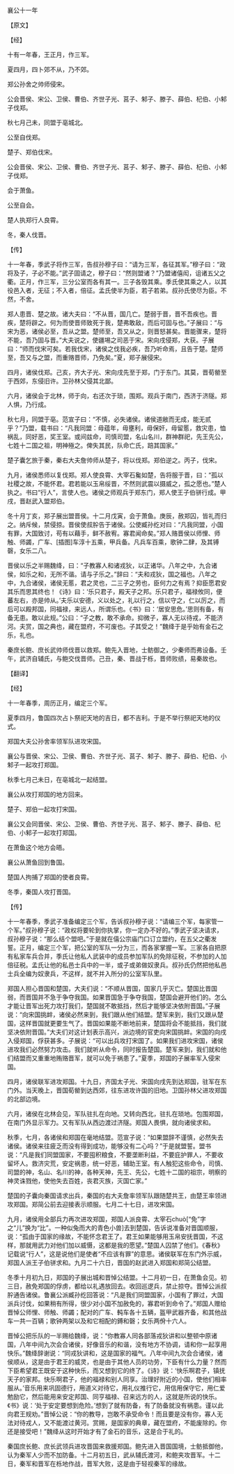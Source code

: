 

襄公十一年

【原文】

【经】

十有一年春，王正月，作三军。

夏四月，四卜郊不从，乃不郊。

郑公孙舍之帅师侵宋。

公会晋侯、宋公、卫侯、曹伯、齐世子光、莒子、邾子、滕子、薛伯、杞伯、小邾子伐郑。

秋七月己未，同盟于亳城北。

公至自伐郑。

楚子、郑伯伐宋。

公会晋侯、宋公、卫侯、曹伯、齐世子光、莒子、邾子、滕子、薛伯、杞伯、小邾子伐郑。

会于萧鱼。

公至自会。

楚人执郑行人良霄。

冬，秦人伐晋。

【传】

十一年春，季武子将作三军，告叔孙穆子曰：“请为三军，各征其军。”穆子曰：“政将及子，子必不能。”武子固请之，穆子曰：“然则盟诸？”乃盟诸僖闳，诅诸五父之衢。正月，作三军，三分公室而各有其一。三子各毁其乘。季氏使其乘之人，以其役邑入者，无征；不入者，倍征。孟氏使半为臣，若子若弟。叔孙氏使尽为臣。不然，不舍。

郑人患晋、楚之故。诸大夫曰：“不从晋，国几亡。楚弱于晋，晋不吾疾也。晋疾，楚将辟之。何为而使晋师致死于我，楚弗敢敌，而后可固与也。”子展曰：“与宋为恶，诸侯必至，吾从之盟。楚师至，吾又从之，则晋怒甚矣。晋能骤来，楚将不能，吾乃固与晋。”大夫说之，使疆埸之司恶于宋。宋向戌侵郑，大获。子展曰：“师而伐宋可矣。若我伐宋，诸侯之伐我必疾，吾乃听命焉，且告于楚。楚师至，吾又与之盟，而重赂晋师，乃免矣。”夏，郑子展侵宋。

四月，诸侯伐郑。己亥，齐大子光、宋向戌先至于郑，门于东门。其莫，晋荀罃至于西郊，东侵旧许。卫孙林父侵其北鄙。

六月，诸侯会于北林，师于向，右还次于琐，围郑。观兵于南门，西济于济隧。郑人惧，乃行成。

秋七月，同盟于亳。范宣子曰：“不慎，必失诸侯。诸侯道敝而无成，能无贰乎？”乃盟，载书曰：“凡我同盟：毋蕴年，毋壅利，毋保奸，毋留慝，救灾患，恤祸乱，同好恶，奖王室。或间兹命，司慎司盟，名山名川，群神群祀，先王先公，七姓十二国之祖，明神殛之。俾失其民，队命亡氏，踣其国家。”

楚子囊乞旅于秦，秦右大夫詹帅师从楚子，将以伐郑。郑伯逆之。丙子，伐宋。

九月，诸侯悉师以复伐郑。郑人使良霄、大宰石毚如楚，告将服于晋，曰：“孤以社稷之故，不能怀君。君若能以玉帛绥晋，不然则武震以摄威之，孤之愿也。”楚人执之。书曰“行人”，言使人也。诸侯之师观兵于郑东门，郑人使王子伯骈行成。甲戌，晋赵武入盟郑伯。

冬十月丁亥，郑子展出盟晋侯。十二月戊寅，会于萧鱼。庚辰，赦郑囚，皆礼而归之。纳斥候，禁侵掠。晋侯使叔肸告于诸侯。公使臧孙纥对曰：“凡我同盟，小国有罪，大国致讨，苟有以藉手，鲜不赦宥。寡君闻命矣。”郑人赂晋侯以师悝、师触、师蠲，广车、[插图]车淳十五乘，甲兵备。凡兵车百乘，歌钟二肆，及其镈磬，女乐二八。

晋侯以乐之半赐魏绛，曰：“子教寡人和诸戎狄，以正诸华。八年之中，九合诸侯，如乐之和，无所不谐。请与子乐之。”辞曰：“夫和戎狄，国之福也。八年之中，九合诸侯，诸侯无慝，君之灵也，二三子之劳也，臣何力之有焉？抑臣愿君安其乐而思其终也！《诗》曰：‘乐只君子，殿天子之邦。乐只君子，福禄攸同，便蕃左右，亦是帅从。’夫乐以安德，义以处之，礼以行之，信以守之，仁以厉之，而后可以殿邦国，同福禄，来远人，所谓乐也。《书》曰：‘居安思危。’思则有备，有备无患。敢以此规。”公曰：“子之教，敢不承命。抑微子，寡人无以待戎，不能济河。夫赏，国之典也，藏在盟府，不可废也。子其受之！”魏绛于是乎始有金石之乐，礼也。

秦庶长鲍、庶长武帅师伐晋以救郑。鲍先入晋地，士鲂御之，少秦师而弗设备。壬午，武济自辅氏，与鲍交伐晋师。己丑，秦、晋战于栎，晋师败绩，易秦故也。

【翻译】

【经】

十一年春季，周历正月，编定三个军。

夏季四月，鲁国四次占卜祭祀天地的吉日，都不吉利。于是不举行祭祀天地的仪式。

郑国大夫公孙舍率领军队进攻宋国。

襄公与晋侯、宋公、卫侯、曹伯、齐世子光、莒子、邾子、滕子、薛伯、杞伯、小邾子一起攻打郑国。

秋季七月己未日，在亳城北一起结盟。

襄公从攻打郑国的地方回来。

楚子、郑伯一起攻打宋国。

襄公又会同晋侯、宋公、卫侯、曹伯、齐世子光、莒子、邾子、滕子、薛伯、杞伯、小邾子一起攻打郑国。

在萧鱼这个地方会晤。

襄公从萧鱼回到鲁国。

楚国人拘捕了郑国的使者良霄。

冬季，秦国人攻打晋国。

【传】

十一年春季，季武子准备编定三个军，告诉叔孙穆子说：“请编三个军，每家管一个军。”叔孙穆子说：“政权将要轮到你执掌，你一定办不好的。”季武子坚决请求，叔孙穆子说：“那么结个盟吧。”于是就在僖公宗庙门口订立盟约，在五父之衢发誓。正月，编定三个军，把公室的军队一分为三，而各家掌握一军。三家各自把原有私家车兵合并，季氏让他私人武装中的成员参加军队的免除征税，不参加的人加倍征税。孟氏让他的私邑士兵中的一半，或子或弟做奴隶兵。叔孙氏仍然把他私邑士兵全编为奴隶兵，不这样，就不并入所分的公室军队里。

郑国人担心晋国和楚国，大夫们说：“不顺从晋国，国家几乎灭亡。楚国比晋国弱，而晋国并不急于争夺我国。如果晋国急于争夺我国，楚国会避开他们的。怎么才能让晋军出死力攻打我们，楚国就不敢抵挡，然后才能够坚决依附晋国。”子展说：“向宋国挑衅，诸侯必然来到，我们跟从他们结盟。楚军来到，我们又跟从楚国，这样晋国就更要生气了。晋国如果能不断地前来，楚国将会不能抵挡，我们就坚决依附晋国。”大夫们对这计划表示高兴，派边境的官吏向宋国挑衅。宋国的向戌入侵郑国，俘获甚多。子展说：“可以出兵攻打宋国了。如果我们进攻宋国，诸侯进攻我们必然努力攻击。我们就听从命令，同时报告楚国。楚军来到，我们就和他们结盟而又重重地贿赂晋军，就可以免于祸患了。”夏季，郑国的子展率军入侵宋国。

四月，诸侯联军进攻郑国。十九日，齐国太子光、宋国向戌先到达郑国，驻军在东门外。当天晚上，晋国荀罃到达西郊，往东进攻许国的旧地。卫国孙林父进攻郑国的北部边境。

六月，诸侯在北林会见，军队驻扎在向地。又转向西北，驻扎在琐地。包围郑国，在南门外显示军力。又有军队从西边渡过济隧。郑国人畏惧，就向诸侯求和。

秋季，七月，各诸侯和郑国在毫地结盟。范宣子说：“如果盟辞不谨慎，必然失去诸侯。诸侯来往疲乏而没有得到成功，能够没有二心吗？”于是就盟誓。盟书说：“凡是我们同盟国家，不要囤积粮食，不要垄断利益，不要庇护罪人，不要收留坏人。救济灾荒，安定祸患，统一好恶，辅助王室。有人触犯这些命令，司慎、司盟的神，名山、名川的神，各种天神，先王、先公，七姓十二国的祖宗，明察的神灵诛戮他，使他失去百姓，丧君灭族，灭国亡家。”

楚国的子囊向秦国请求出兵，秦国的右大夫詹率领军队跟随楚共王，由楚王率领进攻郑国。郑简公前去迎接表示顺服。七月二十七日，进攻宋国。

九月，诸侯用全部兵力再次进攻郑国，郑国人派良霄、太宰石chuò[“免”字之“儿”换为“比”。一种似兔而大的青色小兽]去到楚国，告诉说准备对晋国顺服，说：“孤由于国家的缘故，不能怀念君王了。君王如果能够用玉帛安抚晋国，不这样，那就用武力对他们加以威慑，这都是我的愿望。”楚国人囚禁了他们。《春秋》记载说“行人”，这是说他们是使者“不应该有罪”的意思。诸侯联军在东门外示威，郑国人派王子伯骈求和。九月二十六日，晋国的赵武进入郑国和郑简公结盟。

冬季十月初九日，郑国的子展出城和晋悼公结盟。十二月初一日，在萧鱼会见。初三日，赦免郑国的俘虏，都给以礼遇放回去。收回巡逻兵，禁止掠夺。晋悼公派叔肸通告诸侯。鲁襄公派臧孙纥回答说：“凡是我们同盟国家，小国有了罪过，大国派兵讨伐，如果稍有所得，很少对小国不加赦免的，寡君听到命令了。”郑国人赠给晋悼公师悝、师触、师蠲；配对的广车、軘车各十五辆，盔甲武器齐备，和其他战车一共一百辆；歌钟两架以及和它相配的鎛和磬；女乐两佾十六人。

晋悼公把乐队的一半赐给魏绛，说：“你教寡人同各部落戎狄讲和以整顿中原诸国，八年中间九次会合诸侯，好像音乐的和谐，没有地方不协调，请和你一起享用快乐。”魏绛辞谢说：“同戎狄讲和，这是国家的福气。八年中间九次会合诸侯，诸侯顺从，这是由于君王的威灵，也是由于其他人员的功劳，下臣有什么力量？然而下臣希望君王既安于这种快乐，而又想到它的终了。《诗》说：‘快乐啊君子，镇抚天子的家邦。快乐啊君子，他的福禄和别人同享。治理好附近的小国，使他们相率服从。’音乐用来巩固德行，用道义对待它，用礼仪推行它，用信用保守它，用仁爱勉励它，然后能用来安定邦国、同亨福禄、召来远方的人，这就是所说的快乐。《书》说：‘处于安定要想到危险。’想到了就有防备，有了防备就没有祸患。谨以此向君王规劝。”晋悼公说：“你的教导，岂敢不承受命令！而且要是没有你，寡人无法对待戎人，又不能渡过黄河。赏赐，是国家的典章，藏在盟府，不能废除的。你还是接受吧！”魏绛从这时开始才有了金石的音乐，这是合于礼的。

秦国庶长鲍、庶长武领兵进攻晋国来救援郑国。鲍先进入晋国国境，士鲂抵御他，认为秦军人少而不加防备。十二月初五日，武从辅氏渡河，和鲍夹攻晋军。十二日，秦军和晋军在栎地作战，晋军大败，这是由于轻视秦军的缘故。

